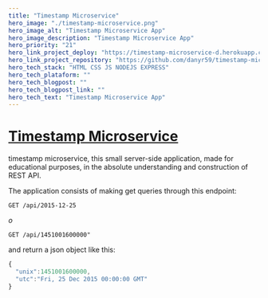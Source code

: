 ```yaml
---
title: "Timestamp Microservice"
hero_image: "./timestamp-microservice.png"
hero_image_alt: "Timestamp Microservice App"
hero_image_description: "Timestamp Microservice App"
hero_priority: "21"
hero_link_project_deploy: "https://timestamp-microservice-d.herokuapp.com/"
hero_link_project_repository: "https://github.com/danyr59/timestamp-microservice"
hero_tech_stack: "HTML CSS JS NODEJS EXPRESS"
hero_tech_plataform: ""
hero_tech_blogpost: ""
hero_tech_blogpost_link: ""
hero_tech_text: "Timestamp Microservice App"
---
```


# [Timestamp Microservice ](https://timestamp-microservice-d.herokuapp.com/ "timestamp-microservice") 

timestamp microservice, this small server-side application, made for educational purposes, in the
absolute understanding and construction of REST API.

The application consists of making get queries through this endpoint:

```
GET /api/2015-12-25
```

*o*

```
GET /api/1451001600000"
```

and return a json object like this:

```js
{ 
  "unix":1451001600000,
  "utc":"Fri, 25 Dec 2015 00:00:00 GMT"
}
```
